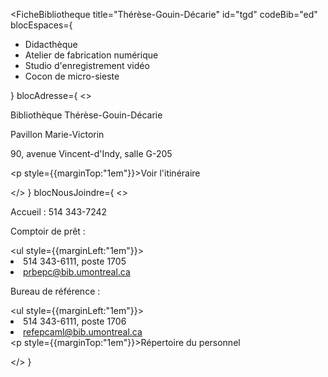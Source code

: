 
<FicheBibliotheque
  title="Thérèse-Gouin-Décarie"
  id="tgd"
  codeBib="ed"
  blocEspaces={
    <ul>
      <li><Link to="https://calendrier.bib.umontreal.ca/space/19189">Didacthèque</Link></li>
      <li><Link to="https://studio.bib.umontreal.ca/espaces/ateliers/">Atelier de fabrication numérique</Link></li>
      <li><Link to="https://studio.bib.umontreal.ca/espaces/studiovideo">Studio d'enregistrement vidéo</Link></li>
      <li><Link to="https://calendrier.bib.umontreal.ca/space/23805">Cocon de micro-sieste</Link></li>
    </ul>
  }
  blocAdresse={
    <>
      <p>Bibliothèque Thérèse-Gouin-Décarie</p>
      <p>Pavillon Marie-Victorin</p>
      <p>90, avenue Vincent-d'Indy, salle G-205</p>
      <p style={{marginTop:"1em"}}><Link to="https://www.google.com/maps?ll=45.510687,-73.61158&z=15&t=m&hl=en&gl=US&mapclient=embed&cid=10344974121678518049" Icon={ArrowSquareOutIcon}>Voir l'itinéraire</Link></p>
    </>
  }
  blocNousJoindre={
    <>
      <p>Accueil&nbsp;: 514 343-7242</p>
      <p>Comptoir de prêt&nbsp;:</p>
      <ul style={{marginLeft:"1em"}}><li>514 343-6111, poste 1705</li>
      <li><Link to="mailto:prbepc@bib.umontreal.ca">prbepc@bib.umontreal.ca</Link></li></ul>
      <p>Bureau de référence&nbsp;:</p>
            <ul style={{marginLeft:"1em"}}><li>514 343-6111, poste 1706</li>
      <li><Link to="mailto:refepcaml@bib.umontreal.ca">refepcaml@bib.umontreal.ca</Link></li></ul>
      <p style={{marginTop:"1em"}}><Link to="../nous-joindre/notre-equipe" Icon>Répertoire du personnel</Link></p>
    </>
  }
>

</FicheBibliotheque>